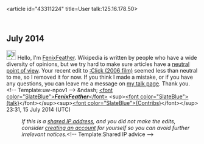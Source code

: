 <article id="43311224" title=User talk:125.16.178.50>
	<talkpage id="43311224" title="User talk:125.16.178.50">
== July 2014 ==
[[File:Information.svg|25px|alt=Information icon]] Hello, I'm [[User:FenixFeather|FenixFeather]]. Wikipedia is written by people who have a wide diversity of opinions, but we try hard to make sure articles have a [[Wikipedia:Neutral point of view|neutral point of view]]. Your recent edit to [[:Click (2006 film)]] seemed less than neutral to me, so I removed it for now. If you think I made a mistake, or if you have any questions, you can leave me a message on [[User_talk:FenixFeather|my talk page]]. Thank you. &lt;!-- Template:uw-npov1 --&gt; &amp;ndash; [[User:FenixFeather|&lt;font color=&quot;SlateBlue&quot;&gt;'''''FenixFeather'''''&lt;/font&gt;]] &lt;sup&gt;[[User_talk:FenixFeather|&lt;font color=&quot;SlateBlue&quot;&gt;(talk)]]&lt;/font&gt;&lt;/sup&gt;&lt;sup&gt;[[Special:Contributions/FenixFeather|&lt;font color=&quot;SlateBlue&quot;&gt;(Contribs)]]&lt;/font&gt;&lt;/sup&gt; 23:31, 15 July 2014 (UTC)
:''If this is a [[Network address translation|shared IP address]], and you did not make the edits, consider [[Wikipedia:Why create an account?|creating an account]] for yourself so you can avoid further irrelevant notices.''&lt;!-- Template:Shared IP advice --&gt;
	</talkpage>
</article>